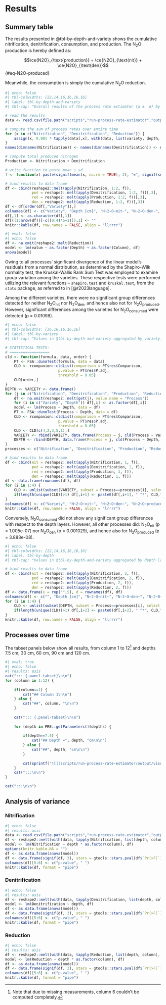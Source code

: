 # Results

## Summary table

The results presented in @tbl-by-depth-and-variety shows the cumulative nitrification, denitrification, consumption, and production. The N~2~O production is hereby defined as:

$$\ce{N2O}_{\text{production}} = \ce{N2O}_{\text{nit}} + \ce{N2O}_{\text{den}}$${#eq-N2O-produced}

Meanwhile, the consumption is simply the cumulative N~2~O reduction.

```r
#| echo: false
#| tbl-colwidths: [22,14,16,16,16,16]
#| label: tbl-by-depth-and-variety
#| tbl-cap: "Overall results of the process rate estimator (μ ±  σ) by depth layer and variety. N~2~O~nit~ is the sum of the nitrification rate over the entire estimated period, while N~2~O~den~ is the sum of the denitrification rate. For reference, this table also displays N~2~O~produced~, which is simply N~2~O~nit~ + N~2~O~den~, as well as N~2~O~consumed~, which is the sum of the reduction rate."

# read the results
data <- read.csv(file.path("scripts","run-process-rate-estimator","output","estimated-process-rates.csv"))

# compute the sum of process rates over entire time
for (x in c("Nitrification", "Denitrification", "Reduction")) {
    assign(x, 0.001 * tapply(data[,x], with(data, list(variety, depth, column)), PRE::nonNegative, f = sum))
}
names(dimnames(Nitrification)) <- names(dimnames(Denitrification)) <- names(dimnames(Reduction)) <- c("Variety", "Depth", "Column")

# compute total produced nitrogen
Production <- Nitrification + Denitrification

# write function to paste mean ± sd
f <- function(x) paste(signif(mean(x, na.rm = TRUE), 2), "±", signif(sd(x, na.rm = TRUE), 2))

# bind results to data frame
df <- cbind(reshape2::melt(apply(Nitrification, 1:2, f)),
            pod = reshape2::melt(apply(Denitrification, 1:2, f))[,3],
            red = reshape2::melt(apply(Production, 1:2, f))[,3],
            den = reshape2::melt(apply(Reduction, 1:2, f))[,3])
df <- df[order(df[,"Variety"]),]
colnames(df) <- c("Variety", "Depth [cm]", "N~2~O~nit~", "N~2~O~den~", "N~2~O~produced~", "N~2~O~consumed~")
df[,1] <- as.character(df[,1])
df[((1:nrow(df))[-c((0:4)*5+1)]),1] <- ""
knitr::kable(df, row.names = FALSE, align = "llrrrr")
```

```r
#| eval: false
#| echo: false
df <- na.omit(reshape2::melt(Reduction))
model <- lm(value ~ as.factor(Depth) + as.factor(Column), df)
anova(model)
```

Owing to all processes' significant divergence of the linear model's residuals from a normal distribution, as determined by the Shapiro-Wilk normality test, the Kruskal-Wallis Rank Sum Test was employed to examine group variation among the varieties. These respective tests were performed utilizing the relevant functions -- `shapiro.test` and `kruskal.test`, from the `stats` package, as referred to in [@r2023language].

Among the different varieties, there were no significant group differences detected for neither N~2~O~nit~ nor N~2~O~den~, and hence also not for N~2~O~produced~. However, significant differences among the varieties for N~2~O~consumed~ were detected (p = 0.01098).

```r
#| echo: false
#| tbl-colwidths: [36,16,16,16,16]
#| label: tbl-by-variety
#| tbl-cap: "Values in @tbl-by-depth-and-variety aggregated by variety. The superscript compact letter display (CLD) indicates significant differences among groups based on Dunn's Kruskal-Wallis multiple comparison (α = 0.05)."

# STATISTICAL TESTS:
# ==================
cld <- function(formula, data, order) {
    PT <- FSA::dunnTest(formula, data = data)
    CLD <- rcompanion::cldList(comparison = PT$res$Comparison,
                        p.value = PT$res$P.adj,
                        threshold = 0.05)
    CLD[order,]
}
DEPTH <- VARIETY <- data.frame()
for (j in c("Nitrification", "Denitrification", "Production", "Reduction")) {
    df <- na.omit(reshape2::melt(get(j), value.name = "Process"))
    for (i in c("Variety", "Depth")) df[,i] <- as.factor(df[,i])
    model <- lm(Process ~ Depth, data = df)
    PT <- FSA::dunnTest(Process ~ Depth, data = df)
    CLD <- rcompanion::cldList(comparison = PT$res$Comparison,
                        p.value = PT$res$P.adj,
                        threshold = 0.05)
    CLD <- CLD[c(4,2,3,5,1),]
    VARIETY <- rbind(VARIETY, data.frame(Process = j, cld(Process ~ Variety, df, 1:4)))
    DEPTH <- rbind(DEPTH, data.frame(Process = j, cld(Process ~ Depth, df, c(4,2,3,5,1))))
}
processes <- c("Nitrification", "Denitrification", "Production", "Reduction")

# bind results to data frame
df <- cbind(nit = reshape2::melt(apply(Nitrification, 1, f)),
            pod = reshape2::melt(apply(Denitrification, 1, f)),
            red = reshape2::melt(apply(Production, 1, f)),
            den = reshape2::melt(apply(Reduction, 1, f)))
df <- data.frame(rownames(df), df)
for (i in 1:4) {
    CLD <- unlist(subset(VARIETY, subset = Process==processes[i], select = Letter))
    if(length(unique(CLD))>1) df[,i+1] <- paste0(df[,i+1], " ^*", CLD,"*^")
}
colnames(df) <- c("Variety", "N~2~O~nit~", "N~2~O~den~", "N~2~O~produced~", "N~2~O~consumed~")
knitr::kable(df, row.names = FALSE, align = "lrrrr")
```

Conversely, N~2~O~consumed~ did not show any significant group differences with respect to the depth layers. However, all other processes did: N~2~O~nit~ (p = 1.005e-07) nor N~2~O~den~ (p = 0.001029), and hence also for N~2~O~produced~ (p = 3.883e-08).

```r
#| echo: false
#| tbl-colwidths: [22,14,16,16,16,16]
#| label: tbl-by-depth
#| tbl-cap: "Values in @tbl-by-depth-and-variety aggregated by depth layer. The superscript compact letter display (CLD) indicates significant differences among groups based on Dunn's Kruskal-Wallis multiple comparison (α = 0.05)."

# bind results to data frame
df <- cbind(nit = reshape2::melt(apply(Nitrification, 2, f)),
            pod = reshape2::melt(apply(Denitrification, 2, f)),
            red = reshape2::melt(apply(Production, 2, f)),
            den = reshape2::melt(apply(Reduction, 2, f)))
df <- data.frame(x = rep("",5), d = rownames(df), df)
colnames(df) <- c("", "Depth [cm]", "N~2~O~nit~", "N~2~O~den~", "N~2~O~produced~", "N~2~O~consumed~")
for (i in 1:4) {
    CLD <- unlist(subset(DEPTH, subset = Process==processes[i], select = Letter))
    if(length(unique(CLD))>1) df[,i+2] <- paste0(df[,i+2], " ^*", CLD,"*^")
}
knitr::kable(df, row.names = FALSE, align = "llrrrr")
```

## Processes over time

The tabset panels below show all results, from column 1 to 12[^missing] and depths 7.5 cm, 30 cm, 60 cm, 90 cm and 120 cm.

[^missing]: Note that due to missing measurements, column 6 couldn't be computed completely.

::: {.column-screen-inset-right}
```r
#| eval: true
#| echo: false
#| results: asis
cat("::: {.panel-tabset}\n\n")
for (column in 1:12) {
    
    if(column==1) {
        cat("## Column 1\n\n")
    } else {
        cat("##", column, "\n\n")
    }
    
    cat("::: {.panel-tabset}\n\n")
    
    for (depth in PRE::getParameters()$depths) {
        
        if(depth==7.5) {
            cat("## Depth =", depth, "cm\n\n")
        } else {
            cat("##", depth, "cm\n\n")
        }
        
        cat(sprintf("![](scripts/run-process-rate-estimator/output/visualized-process-rates-C%s-D%s.svg){width=\"100%%\"}\n\n", column, depth))
    }
    cat(":::\n\n")
}

cat(":::\n\n")
```
:::

## Analysis of variance

### Nitrification

```r
#| echo: false
#| results: asis
data <- read.csv(file.path("scripts","run-process-rate-estimator","output","estimated-process-rates.csv"))
df <- reshape2::melt(with(data, tapply(Nitrification, list(depth, column), mean)), varnames = c("depth", "column"), value.name = "Nitrification")
model <- lm(Nitrification ~ depth * as.factor(column), df)
options(knitr.kable.NA = "")
df <- as.data.frame(anova(model))
df <- data.frame(signif(df, 3), stars = gtools::stars.pval(df$`Pr(>F)`))
colnames(df)[5:6] <- c("p-value", " ")
knitr::kable(df, format = "pipe")
```

### Denitrification

```r
#| echo: false
#| results: asis
df <- reshape2::melt(with(data, tapply(Denitrification, list(depth, column), mean)), varnames = c("depth", "column"), value.name = "Denitrification")
model <- lm(Denitrification ~ depth, df)
df <- as.data.frame(anova(model))
df <- data.frame(signif(df, 3), stars = gtools::stars.pval(df$`Pr(>F)`))
colnames(df)[5:6] <- c("p-value", " ")
knitr::kable(df, format = "pipe")
```

### Reduction

```r
#| echo: false
#| results: asis
df <- reshape2::melt(with(data, tapply(Reduction, list(depth, column), mean)), varnames = c("depth", "column"), value.name = "Reduction")
model <- lm(Reduction ~ depth * as.factor(column), df)
df <- as.data.frame(anova(model))
df <- data.frame(signif(df, 3), stars = gtools::stars.pval(df$`Pr(>F)`))
colnames(df)[5:6] <- c("p-value", " ")
knitr::kable(df, format = "pipe")
```
